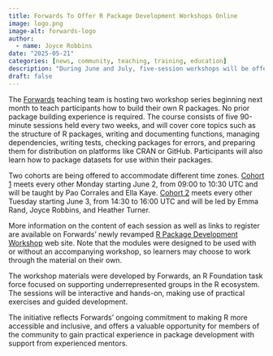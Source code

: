 ```yaml
---
title: Forwards To Offer R Package Development Workshops Online
image: logo.png
image-alt: forwards-logo
author:
  - name: Joyce Robbins
date: "2025-05-21"
categories: [news, community, teaching, training, education]
description: "During June and July, five-session workshops will be offered in two series to accommodate different time zones."
draft: false
---
```


The [Forwards](https://forwards.github.io/) teaching team is hosting two workshop series beginning next month to teach participants how to build their own R packages. No prior package building experience is required. The course consists of five 90-minute sessions held every two weeks, and will cover core topics such as the structure of R packages, writing and documenting functions, managing dependencies, writing tests, checking packages for errors, and preparing them for distribution on platforms like CRAN or GitHub. Participants will also learn how to package datasets for use within their packages.

Two cohorts are being offered to accommodate different time zones. [Cohort 1]( https://forwards.github.io/package-dev/workshops/summer-2025-cohort-1.html) meets every other Monday starting June 2, from 09:00 to 10:30 UTC and will be taught by Pao Corrales and Ella Kaye. [Cohort 2]( https://forwards.github.io/package-dev/workshops/summer-2025-cohort-1.html) meets every other Tuesday starting June 3, from 14:30 to 16:00 UTC and will be led by Emma Rand, Joyce Robbins, and Heather Turner. 

More information on the content of each session as well as links to register are available on Forwards’ newly revamped [R Package Development Workshop](https://forwards.github.io/package-dev/workshops.html) web site. Note that the modules were designed to be used with or without an accompanying workshop, so learners may choose to work through the material on their own.

The workshop materials were developed by Forwards, an R Foundation task force focused on supporting underrepresented groups in the R ecosystem. The sessions will be interactive and hands-on, making use of practical exercises and guided development. 

The initiative reflects Forwards’ ongoing commitment to making R more accessible and inclusive, and offers a valuable opportunity for members of the community to gain practical experience in package development with support from experienced mentors.


